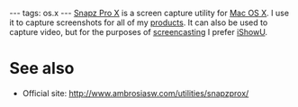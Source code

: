 ---
tags: os.x
---
[[Snapz Pro X]] is a screen capture utility for [[Mac OS X]]. I use it to capture screenshots for all of my [http://wincent.com/ products]. It can also be used to capture video, but for the purposes of [[screencasting]] I prefer [[iShowU]].

= See also =

* Official site: http://www.ambrosiasw.com/utilities/snapzprox/
